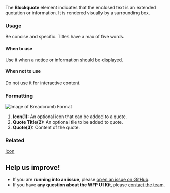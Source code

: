 The **Blockquote** element indicates that the enclosed text is an extended quotation or information. It is rendered visually by a surrounding box.

### Usage

Be concise and specific. Titles have a max of five words.

#### When to use

Use it when a notice or information should be displayed.

#### When not to use

Do not use it for interactive content.

### Formatting

![Image of Breadcrumb Format](https://github.com/wfp/ui/blob/component-updates/src/assets/formatting/Blockquote.png?raw=true)

1. **Icon(1):** An optional icon that can be added to a quote.
2. **Quote Title(2):** An optional tile to be added to quote.
3. **Quote(3):** Content of the quote.

### Related

[Icon](?path=/docs/components-icon--regular)

## Help us improve!

- If you are **running into an issue**, please [open an issue on GitHub](https://github.com/wfp/ui/issues).
- If you have **any question about the WFP UI Kit**, please [contact the team](mailto:global.uikit@wfp.org).
